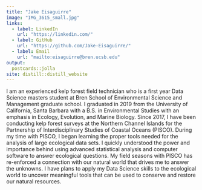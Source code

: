 ```yaml
---
title: "Jake Eisaguirre"
image: "IMG_3615_small.jpg"
links:
  - label: LinkedIn
    url: "https://linkedin.com/"
  - label: GitHub
    url: "https://github.com/Jake-Eisaguirre/"
  - label: Email
    url: "mailto:eisaguirre@bren.ucsb.edu"
output:
  postcards::jolla
site: distill::distill_website
---
```

 
I am an experienced kelp forest field technician who is a first year Data Science masters student at Bren School of Environmental Science and Management graduate school. I graduated in 2019 from the University of California, Santa Barbara with a B.S. in Environmental Studies with an emphasis in Ecology, Evolution, and Marine Biology. Since 2017, I have been conducting kelp forest surveys at the Northern Channel Islands for the Partnership of Interdisciplinary Studies of Coastal Oceans (PISCO). During my time with PISCO, I began learning the proper tools needed for the analysis of large ecological data sets. I quickly understood the power and importance behind using advanced statistical analysis and computer software to answer ecological questions. My field seasons with PISCO has re-enforced a connection with our natural world that drives me to answer the unknowns. I have plans to apply my Data Science skills to the ecological world to uncover meaningful tools that can be used to conserve and restore our natural resources.  